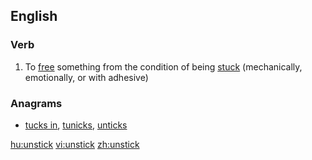 ==English==

===Verb===
{{en-verb|unsticks|unsticking|unstuck}}

# To [[free]] something from the condition of being [[stuck]] (mechanically, emotionally, or with adhesive)

===Anagrams===
* [[tucks in#English|tucks in]], [[tunicks#English|tunicks]], [[unticks#English|unticks]]

[[hu:unstick]]
[[vi:unstick]]
[[zh:unstick]]